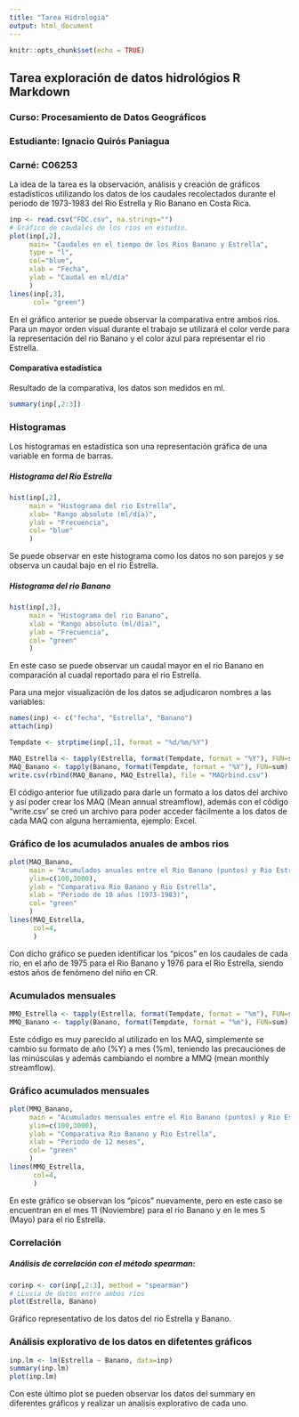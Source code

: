 ---
title: "Tarea Hidrologia"
output: html_document
---

```{r setup, include=FALSE}
knitr::opts_chunk$set(echo = TRUE)
```

## Tarea exploración de datos hidrológios R Markdown
### Curso: Procesamiento de Datos Geográficos
### Estudiante: Ignacio Quirós Paniagua
### Carné: C06253

La idea de la tarea es la observación, análisis y creación de gráficos estadísticos utilizando los datos de los caudales recolectados durante el periodo de 1973-1983 del Rio Estrella y Rio Banano en Costa Rica.  
```{r inp}
inp <- read.csv("FDC.csv", na.strings="")
# Gráfico de caudales de los rios en estudio.
plot(inp[,2],
     main= "Caudales en el tiempo de los Rios Banano y Estrella",
     type = "l",
     col="blue",
     xlab = "Fecha",
     ylab = "Caudal en ml/día"
     )
lines(inp[,3],
      col= "green")
```  

En el gráfico anterior se puede observar la comparativa entre ambos rios. Para un mayor orden visual durante el trabajo se utilizará el color verde para la representación del rio Banano y el color azul para representar el rio Estrella.  

#### Comparativa estadistica  

Resultado de la comparativa, los datos son medidos en ml.
```{r summary}
summary(inp[,2:3])
```

### Histogramas  
Los histogramas en estadística son una representación gráfica de una variable en forma de barras.

##### Histograma del Rio Estrella  

```{r histE}
hist(inp[,2],
     main = "Histograma del rio Estrella",
     xlab= "Rango absoluto (ml/día)",
     ylab = "Frecuencia",
     col= "blue"
     )
```  

Se puede observar en este histograma como los datos no son parejos y se observa un caudal bajo en el rio Estrella.  

##### Histograma del rio Banano  

```{r histB}
hist(inp[,3],
     main = "Histograma del rio Banano",
     xlab = "Rango absoluto (ml/día)",
     ylab = "Frecuencia",
     col= "green"
     )
```  

En este caso se puede observar un caudal mayor en el rio Banano en comparación al cuadal reportado para el rio Estrella.  

Para una mejor visualización de los datos se adjudicaron nombres a las variables:  
```{r names}
names(inp) <- c("fecha", "Estrella", "Banano")
attach(inp)
```  

```{r Tempdate}
Tempdate <- strptime(inp[,1], format = "%d/%m/%Y")
```  

```{r MAQ}
MAQ_Estrella <- tapply(Estrella, format(Tempdate, format = "%Y"), FUN=sum)
MAQ_Banano <- tapply(Banano, format(Tempdate, format = "%Y"), FUN=sum)
write.csv(rbind(MAQ_Banano, MAQ_Estrella), file = "MAQrbind.csv")
``` 

El código anterior fue utilizado para darle un formato a los datos del archivo y así poder crear los MAQ (Mean annual streamflow), además con el código "write.csv' se creó un archivo para poder acceder fácilmente a los datos de cada MAQ con alguna herramienta, ejemplo: Excel.  

### Gráfico de los acumulados anuales de ambos rios  

```{r plot}
plot(MAQ_Banano,
     main = "Acumulados anuales entre el Rio Banano (puntos) y Rio Estrella (Línea)",
     ylim=c(100,3000),
     ylab = "Comparativa Rio Banano y Rio Estrella",
     xlab = "Periodo de 10 años (1973-1983)",
     col= "green"
     )
lines(MAQ_Estrella, 
      col=4,
      )
```  

Con dicho gráfico se pueden identificar los "picos" en los caudales de cada río,
en el año de 1975 para el Rio Banano y 1976 para el Rio Estrella, siendo estos años de fenómeno del niño en CR.  

### Acumulados mensuales  

```{r MMQ}
MMQ_Estrella <- tapply(Estrella, format(Tempdate, format = "%m"), FUN=sum)
MMQ_Banano <- tapply(Banano, format(Tempdate, format = "%m"), FUN=sum)
```  

Este código es muy parecido al utilizado en los MAQ, simplemente se cambio su formato de año (%Y) a mes (%m), teniendo las precauciones de las minúsculas y además cambiando el nombre a MMQ (mean monthly streamflow). 

### Gráfico acumulados mensuales

```{r plotm}
plot(MMQ_Banano,
     main = "Acumulados mensuales entre el Rio Banano (puntos) y Rio Estrella (Línea)",
     ylim=c(100,3000),
     ylab = "Comparativa Rio Banano y Rio Estrella",
     xlab = "Periodo de 12 meses",
     col= "green"
     )
lines(MMQ_Estrella, 
      col=4,
      )
```  

En este gráfico se observan los "picos" nuevamente, pero en este caso se encuentran en el mes 11 (Noviembre) para el rio Banano y en le mes 5 (Mayo) para el rio Estrella.  

### Correlación  

##### Análisis de correlación con el método spearman:  

```{r corinp}
corinp <- cor(inp[,2:3], method = "spearman")
# LLuvia de datos entre ambos rios
plot(Estrella, Banano)
```  

Gráfico representativo de los datos del rio Estrella y Banano.  

### Análisis explorativo de los datos en difetentes gráficos
```{r inp.lm}
inp.lm <- lm(Estrella ~ Banano, data=inp)
summary(inp.lm)
plot(inp.lm)
```  

Con este último plot se pueden observar los datos del summary en diferentes gráficos y realizar un analisis explorativo de cada uno.
